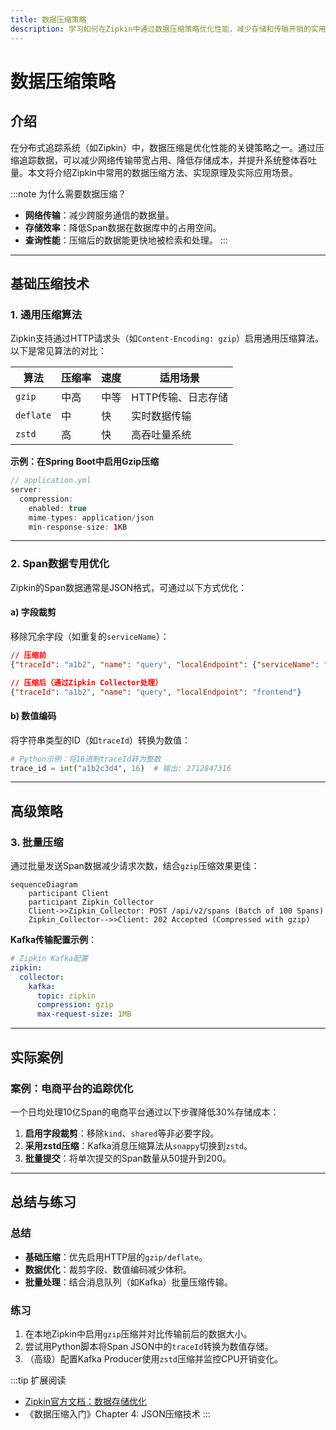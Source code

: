 ```yaml
---
title: 数据压缩策略
description: 学习如何在Zipkin中通过数据压缩策略优化性能，减少存储和传输开销的实用指南。
---
```


# 数据压缩策略

## 介绍

在分布式追踪系统（如Zipkin）中，数据压缩是优化性能的关键策略之一。通过压缩追踪数据，可以减少网络传输带宽占用、降低存储成本，并提升系统整体吞吐量。本文将介绍Zipkin中常用的数据压缩方法、实现原理及实际应用场景。

:::note 为什么需要数据压缩？
- **网络传输**：减少跨服务通信的数据量。
- **存储效率**：降低Span数据在数据库中的占用空间。
- **查询性能**：压缩后的数据能更快地被检索和处理。
:::

---

## 基础压缩技术

### 1. 通用压缩算法
Zipkin支持通过HTTP请求头（如`Content-Encoding: gzip`）启用通用压缩算法。以下是常见算法的对比：

| 算法      | 压缩率 | 速度  | 适用场景               |
|-----------|--------|-------|------------------------|
| `gzip`    | 中高   | 中等  | HTTP传输、日志存储     |
| `deflate` | 中     | 快    | 实时数据传输          |
| `zstd`    | 高     | 快    | 高吞吐量系统          |

**示例：在Spring Boot中启用Gzip压缩**
```java
// application.yml
server:
  compression:
    enabled: true
    mime-types: application/json
    min-response-size: 1KB
```

---

### 2. Span数据专用优化
Zipkin的Span数据通常是JSON格式，可通过以下方式优化：

#### a) 字段裁剪
移除冗余字段（如重复的`serviceName`）：
```json
// 压缩前
{"traceId": "a1b2", "name": "query", "localEndpoint": {"serviceName": "frontend"}}

// 压缩后（通过Zipkin Collector处理）
{"traceId": "a1b2", "name": "query", "localEndpoint": "frontend"}
```

#### b) 数值编码
将字符串类型的ID（如`traceId`）转换为数值：
```python
# Python示例：将16进制traceId转为整数
trace_id = int("a1b2c3d4", 16)  # 输出: 2712847316
```

---

## 高级策略

### 3. 批量压缩
通过批量发送Span数据减少请求次数，结合`gzip`压缩效果更佳：

```mermaid
sequenceDiagram
    participant Client
    participant Zipkin_Collector
    Client->>Zipkin_Collector: POST /api/v2/spans (Batch of 100 Spans)
    Zipkin_Collector-->>Client: 202 Accepted (Compressed with gzip)
```

**Kafka传输配置示例**：
```yaml
# Zipkin Kafka配置
zipkin:
  collector:
    kafka:
      topic: zipkin
      compression: gzip
      max-request-size: 1MB
```

---

## 实际案例

### 案例：电商平台的追踪优化
一个日均处理10亿Span的电商平台通过以下步骤降低30%存储成本：
1. **启用字段裁剪**：移除`kind`、`shared`等非必要字段。
2. **采用zstd压缩**：Kafka消息压缩算法从`snappy`切换到`zstd`。
3. **批量提交**：将单次提交的Span数量从50提升到200。

---

## 总结与练习

### 总结
- **基础压缩**：优先启用HTTP层的`gzip/deflate`。
- **数据优化**：裁剪字段、数值编码减少体积。
- **批量处理**：结合消息队列（如Kafka）批量压缩传输。

### 练习
1. 在本地Zipkin中启用`gzip`压缩并对比传输前后的数据大小。
2. 尝试用Python脚本将Span JSON中的`traceId`转换为数值存储。
3. （高级）配置Kafka Producer使用`zstd`压缩并监控CPU开销变化。

:::tip 扩展阅读
- [Zipkin官方文档：数据存储优化](https://zipkin.io/pages/storage.html)
- 《数据压缩入门》Chapter 4: JSON压缩技术
:::